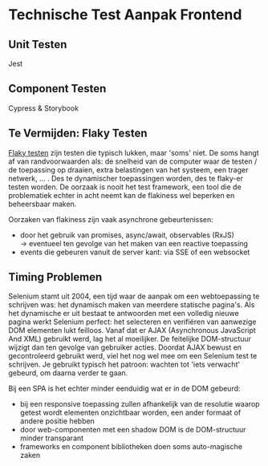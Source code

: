 
<Meta title="Testing/Technische Test Aanpak Frontend"/>

# Technische Test Aanpak Frontend

## Unit Testen

Jest


## Component Testen

Cypress & Storybook


## Te Vermijden: Flaky Testen

[Flaky testen](https://dev.to/codux/flaky-tests-and-how-to-deal-with-them-2id2) zijn testen die typisch lukken,
maar 'soms' niet. De soms hangt af van randvoorwaarden als: de snelheid van de computer waar de testen / de toepassing
op draaien, extra belastingen van het systeem, een trager netwerk, ... .
Des te dynamischer toepassingen worden, des te flaky-er testen worden. De oorzaak is nooit het test framework,
een tool die de problematiek echter in acht neemt kan de flakiness wel beperken en beheersbaar maken.

Oorzaken van flakiness zijn vaak asynchrone gebeurtenissen:

- door het gebruik van promises, async/await, observables (RxJS)<br/>
-> eventueel ten gevolge van het maken van een reactive toepassing
- events die gebeuren vanuit de server kant: via SSE of een websocket


## Timing Problemen

Selenium stamt uit 2004, een tijd waar de aanpak om een webtoepassing te schrijven was: het dynamisch maken van
meerdere statische pagina's. Als het dynamische er uit bestaat te antwoorden met een volledig nieuwe pagina werkt
Selenium perfect: het selecteren en verifiëren van aanwezige DOM elementen lukt feilloos. Vanaf dat er AJAX
(Asynchronous JavaScript And XML) gebruikt werd, lag het al moeilijker. De feitelijke DOM-structuur wijzigt dan
ten gevolge van gebruiker acties. Doordat AJAX bewust en gecontroleerd gebruikt werd, viel het nog wel mee om
een Selenium test te schrijven. Je gebruikt typisch het patroon: wachten tot 'iets verwacht' gebeurd, om daarna
verder te gaan.

Bij een SPA is het echter minder eenduidig wat er in de DOM gebeurd:

- bij een responsive toepassing zullen afhankelijk van de resolutie waarop getest wordt elementen onzichtbaar worden,
een ander formaat of andere positie hebben
- door web-componenten met een shadow DOM is de DOM-structuur minder transparant
- frameworks en component bibliotheken doen soms auto-magische zaken

